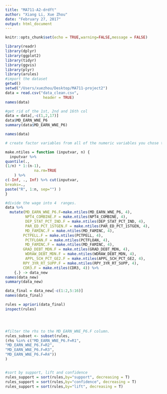 ```yaml
---
title: "MA711-A2-drdft"
author: "Xiang Li, Xue Zhou"
date: "February 27, 2017"
output: html_document
---
```



```r
knitr::opts_chunk$set(echo = TRUE,warning=FALSE,message = FALSE)
```


```r

library(readr)
library(dplyr)
library(ggplot2)
library(tidyr)
library(ggvis)
library(plyr)
library(arules)
#import the dataset
getwd()
setwd("/Users/xuezhou/Desktop/MA711-project2")
data = read.csv("data_clean.csv",
                 header = TRUE)
names(data)

#get rid of the 1st, 2nd and 16th col
data = data[,-c(1,2,17)]
data$MD_EARN_WNE_P6
summary(data$MD_EARN_WNE_P6)

names(data)

```

```r
# create factor variables from all of the numeric variables you chose to work with using the make.ntiles function.

make.ntiles = function (inputvar, n) {
  inputvar %>%
quantile(.,
(1/n) * 1:(n-1),
             na.rm=TRUE
    ) %>%
c(-Inf, ., Inf) %>% cut(inputvar,
breaks=.,
paste("R", 1:n, sep="") )
}

#divide the wage into 4  ranges. 
data %>% 
  mutate(MD_EARN_WNE_P6.F=make.ntiles(MD_EARN_WNE_P6, 4),
         NPT4_COMBINE.F = make.ntiles(NPT4_COMBINE, 4),
         DEP_STAT_PCT_IND.F = make.ntiles(DEP_STAT_PCT_IND, 4),
         PAR_ED_PCT_1STGEN.F = make.ntiles(PAR_ED_PCT_1STGEN, 4),
         MD_FAMINC.F = make.ntiles(MD_FAMINC, 4),
        PCTPELL.F = make.ntiles(PCTPELL, 4),
         PCTFLOAN.F = make.ntiles(PCTFLOAN, 4),
         MD_FAMINC.F = make.ntiles(MD_FAMINC, 4),
        GRAD_DEBT_MDN.F = make.ntiles(GRAD_DEBT_MDN, 4),
         WDRAW_DEBT_MDN.F = make.ntiles(WDRAW_DEBT_MDN, 4),
         APPL_SCH_PCT_GE2.F = make.ntiles(APPL_SCH_PCT_GE2, 4),
        RPY_3YR_RT_SUPP.F = make.ntiles(RPY_3YR_RT_SUPP, 4),
        CDR3.F = make.ntiles(CDR3, 4)) %>% 
    {.} -> data_new
names(data_new)
summary(data_new)

data_final = data_new[-c(1:2,5:16)]
names(data_final)

rules = apriori(data_final)
inspect(rules)




#filter the rhs to the MD_EARN_WNE_P6.F column.
rules_subset <- subset(rules,
(rhs %in% c("MD_EARN_WNE_P6.F=R1",
"MD_EARN_WNE_P6.F=R2",
"MD_EARN_WNE_P6.F=R3",
"MD_EARN_WNE_P6.F=R4"))
)


#sort by support, lift and confidence
rules_support = sort(rules,by="support", decreasing = T)
rules_support = sort(rules,by="confidence", decreasing = T)
rules_support = sort(rules,by="lift", decreasing = T)



```







